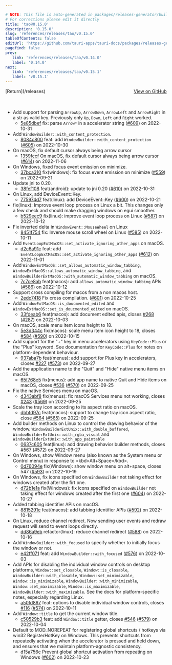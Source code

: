 ```yaml
---

# NOTE: This file is auto-generated in packages/releases-generator/build.ts
# For corrections please edit it directly
title: 'tao@0.15.0'
description: '0.15.0'
slug: 'references/releases/tao/v0.15.0'
tableOfContents: false
editUrl: 'https://github.com/tauri-apps/tauri-docs/packages/releases-generator/build.ts'
pagefind: false
prev:
   link: 'references/releases/tao/v0.14.0'
   label: '0.14.0'
next:
   link: 'references/releases/tao/v0.15.1'
   label: 'v0.15.1'
---
```


<div style="margin-bottom:3rem; display: flex; justify-content: space-between; align-items: center"><span>[Return](/releases)</span><span><a href="https://github.com/tauri-apps/tao/releases/tag/tao-v0.15.0">View on GitHub</a></span></div>

- Add support for parsing `ArrowUp`, `ArrowDown`, `ArrowLeft` and `ArrowRight` in a str as valid key. Previously only `Up`, `Down`, `Left` and `Right` worked.
  - [5e85dbef](https://github.com/tauri-apps/tao/commit/5e85dbef325fd8050b5cc26079627a3b645285c7) fix: parse `Arrow*` in a accelerator string ([#609](https://github.com/tauri-apps/tao/pull/609)) on 2022-10-31
- Add `WindowBuilder::with_content_protection`.
  - [8084c800](https://github.com/tauri-apps/tao/commit/8084c8001c2b8aa00abe7305765c19ce4e8ffc66) feat: add `WindowBuilder::with_content_protection` ([#605](https://github.com/tauri-apps/tao/pull/605)) on 2022-10-30
- On macOS, fix default cursor always being arrow cursor
  - [1359fccf](https://github.com/tauri-apps/tao/commit/1359fccfe5b95de9a28afb92e9ac3adfc331fb3c) On macOS, fix default cursor always being arrow cursor ([#614](https://github.com/tauri-apps/tao/pull/614)) on 2022-11-06
- On Windows, fixed focus event emission on minimize.
  - [37bca310](https://github.com/tauri-apps/tao/commit/37bca310be977f8922eb13e35d0e53b925a6039d) fix(windows): fix focus event emission on minimize ([#559](https://github.com/tauri-apps/tao/pull/559)) on 2022-09-21
- Update jni to 0.20.
  - [38fef108](https://github.com/tauri-apps/tao/commit/38fef1087d217874aee016e237b6c15eedbd0250) feat(android): update to jni 0.20 ([#610](https://github.com/tauri-apps/tao/pull/610)) on 2022-10-31
- On Linux, add DeviceEvent::Key.
  - [775974d7](https://github.com/tauri-apps/tao/commit/775974d7084185b80afe76c5acf3727687b0fd02) feat(linux): add DeviceEvent::Key ([#600](https://github.com/tauri-apps/tao/pull/600)) on 2022-10-21
- fix(linux): Improve event loop process on Linux a bit. This changes only a few check and should make dragging windows on egui smoother.
  - [b529eec9](https://github.com/tauri-apps/tao/commit/b529eec9ba32d8d3195e1866bdb26b93beba7e13) fix(linux): improve event loop process on Linux ([#587](https://github.com/tauri-apps/tao/pull/587)) on 2022-10-12
- Fix inverted delta in `WindowEvent::MouseWheel` on Linux
  - [8451f754](https://github.com/tauri-apps/tao/commit/8451f754a97ddfc5f9cb3d81ed3ea4ae38c173f3) fix: Inverse mouse scroll wheel on Linux ([#585](https://github.com/tauri-apps/tao/pull/585)) on 2022-10-11
- Add `EventLoopExtMacOS::set_activate_ignoring_other_apps` on macOS.
  - [d2c6a91c](https://github.com/tauri-apps/tao/commit/d2c6a91c4588bab460ef5924b10cfb224c1336c6) feat: add `EventLoopExtMacOS::set_activate_ignoring_other_apps` ([#612](https://github.com/tauri-apps/tao/pull/612)) on 2022-11-01
- Add `WindowExtMacOS::set_allows_automatic_window_tabbing`, `WindowExtMacOS::allows_automatic_window_tabbing`, and `WindowBuilderExtMacOS::with_automatic_window_tabbing` on macOS.
  - [7c7ce8ab](https://github.com/tauri-apps/tao/commit/7c7ce8ab2d838a79ecdf83df00124c418a6a51f6) feat(macos): add `allows_automatic_window_tabbing` APIs ([#586](https://github.com/tauri-apps/tao/pull/586)) on 2022-10-12
- Support cross compiling for macos from a non macos host.
  - [2edc7418](https://github.com/tauri-apps/tao/commit/2edc74182378c09eddae22de9fb77a301f2cbbf4) Fix cross compilation. ([#601](https://github.com/tauri-apps/tao/pull/601)) on 2022-10-25
- Add `WindowExtMacOS::is_doucmented_edited` and `WindowExtMacOS::set_is_doucmented_edited` on macOS.
  - [33fdeab6](https://github.com/tauri-apps/tao/commit/33fdeab6291d4aef8ea9facb58fe9583f6c1aaf3) feat(macos): add document edited apis, closes [#268](https://github.com/tauri-apps/tao/pull/268) ([#287](https://github.com/tauri-apps/tao/pull/287)) on 2022-10-03
- On macOS, scale menu item icons height to 18.
  - [5e3d344c](https://github.com/tauri-apps/tao/commit/5e3d344c77006fce03459a851e30cb798e568756) fix(macos): scale menu item icon height to 18, closes [#584](https://github.com/tauri-apps/tao/pull/584) ([#590](https://github.com/tauri-apps/tao/pull/590)) on 2022-10-15
- Add support for the &quot;+&quot; key in menu accelerators using `KeyCode::Plus` or the &quot;Plus&quot; keyword.
  See documentation for `KeyCode::Plus` for notes on platform-dependent behaviour.
  - [937aba7b](https://github.com/tauri-apps/tao/commit/937aba7b7faba04e8d154f7681f97985f0b8ca76) feat(menus): add support for Plus key in accelerators, closes [#227](https://github.com/tauri-apps/tao/pull/227) ([#573](https://github.com/tauri-apps/tao/pull/573)) on 2022-09-27
- Add the application name to the &quot;Quit&quot; and &quot;Hide&quot; native menu items on macOS.
  - [65f768e5](https://github.com/tauri-apps/tao/commit/65f768e55fb1eb53642246c63194ef75e84f908a) fix(menus): add app name to native Quit and Hide items on macOS, closes [#536](https://github.com/tauri-apps/tao/pull/536) ([#570](https://github.com/tauri-apps/tao/pull/570)) on 2022-09-25
- Fix the native Services menu on macOS.
  - [d343abf8](https://github.com/tauri-apps/tao/commit/d343abf8ccc67dff8bc6db2b370a652683360f64) fix(menus): fix macOS Services menu not working, closes [#243](https://github.com/tauri-apps/tao/pull/243) ([#569](https://github.com/tauri-apps/tao/pull/569)) on 2022-09-25
- Scale the tray icon according to its aspect ratio on macOS.
  - [dbbfd97c](https://github.com/tauri-apps/tao/commit/dbbfd97c615ba0eec582b484e06608b87f34ef7a) feat(macos): support to change tray icon aspect ratio, close [#564](https://github.com/tauri-apps/tao/pull/564) ([#565](https://github.com/tauri-apps/tao/pull/565)) on 2022-09-25
- Add builder methods on Linux to control the drawing behavior of the window. `WindowBuilderExtUnix::with_double_buffered`, `WindowBuilderExtUnix::with_rgba_visual` and `WindowBuilderExtUnix::with_app_paintable`
  - [0637c605](https://github.com/tauri-apps/tao/commit/0637c605bd74eaf6ac9995a340bcc650a46664e8) feat(linux): add drawing behavior builder methods, closes [#567](https://github.com/tauri-apps/tao/pull/567) ([#572](https://github.com/tauri-apps/tao/pull/572)) on 2022-09-27
- On Windows, show Window menu (also known as the System menu or Control menu) in response to &lt;kbd&gt;Alt+Space&lt;/kbd&gt;.
  - [0d76094e](https://github.com/tauri-apps/tao/commit/0d76094e90252285002a63cb4d889c6c8c485bdf) fix(Windows): show window menu on alt+space, closes 547 ([#593](https://github.com/tauri-apps/tao/pull/593)) on 2022-10-19
- On Windows, fix icons specified on `WindowBuilder` not taking effect for windows created after the firt one.
  - [d72b1e1a](https://github.com/tauri-apps/tao/commit/d72b1e1a0cb7757bdc67008d70c8d25596ad393d) fix(Windows): fix icons specified on `WindowBuilder` not taking effect for windows created after the first one ([#604](https://github.com/tauri-apps/tao/pull/604)) on 2022-10-27
- Added tabbing identifier APIs on macOS.
  - [8815291e](https://github.com/tauri-apps/tao/commit/8815291e8cf4ac855ae4b9ad93183a27d6da5bb7) feat(macos): add tabbing identifier APIs ([#592](https://github.com/tauri-apps/tao/pull/592)) on 2022-10-18
- On Linux, reduce channel redirect. Now sending user events and redraw request will send to event loops directly.
  - [dd86a9eb](https://github.com/tauri-apps/tao/commit/dd86a9ebec67bf103e79bdfd1a2377cbe832bc03) refactor(linux): reduce channel redirect ([#588](https://github.com/tauri-apps/tao/pull/588)) on 2022-10-16
- Add `WindowBuilder::with_focused` to specify whether to initially focus the window or not.
  - [e42ff071](https://github.com/tauri-apps/tao/commit/e42ff07190c37b6b8a7808900133838247a730df) feat: add `WindowBuilder::with_focused` ([#576](https://github.com/tauri-apps/tao/pull/576)) on 2022-10-03
- Add APIs for disabling the individual window controls on desktop platforms, `Window::set_closable`, `Window::is_closable`, `WindowBuilder::with_closable`, `Window::set_minimizable`, `Window::is_minimizable`, `WindowBuilder::with_minimizable`, `Window::set_maximizable`, `Window::is_maximizable`, `WindowBuilder::with_maximizable`. See the docs for platform-specific notes, especially regarding Linux.
  - [a50fd867](https://github.com/tauri-apps/tao/commit/a50fd867b3df033dff077f5320b4b7037b04e454) feat: options to disable individual window controls, closes [#116](https://github.com/tauri-apps/tao/pull/116) ([#574](https://github.com/tauri-apps/tao/pull/574)) on 2022-10-11
- Add `Window::title` to get the current window title.
  - [c50529b3](https://github.com/tauri-apps/tao/commit/c50529b3ee453c73acf36bd7e1cd7c14669951f3) feat: add `Window::title` getter, closes [#546](https://github.com/tauri-apps/tao/pull/546) ([#579](https://github.com/tauri-apps/tao/pull/579)) on 2022-10-04
- Default to MOD_NOREPEAT for registering global shortcuts / hotkeys via win32 RegisterHotKey on Windows. This prevents shortcuts from repeatedly activating when the accelerator is pressed and held down, and ensures that we maintain platform-agnostic consistency.
  - [d15a756c](https://github.com/tauri-apps/tao/commit/d15a756cfca5d7ec7b4a526edd68c3576f308d9a) Prevent global shortcut activation from repeating on Windows ([#602](https://github.com/tauri-apps/tao/pull/602)) on 2022-10-23

